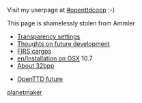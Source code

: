 [[Category:en/German translators|planetmaker]]
Visit my userpage at [http://openttdcoop.org/wiki/index.php/User:pm #openttdcoop] ;-)

This page is shamelessly stolen from Ammler

* [[en/Development/Design Drafts/Transparency options| Transparency settings]]
* [[en/Archive/Community/Users/Planetmaker/v2|Thoughts on future development]]
* [[en/FIRS cargos|FIRS cargos]]
* [[en/Installation on OSX]] 10.7
* [[en/Archive/Community/Users/Planetmaker/About 32bpp| About 32bpp]]

* [[en/Archive/Community/Users/Planetmaker/OpenTTDFuture |OpenTTD future]]